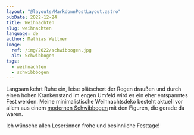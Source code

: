 ```yaml
---
layout: "@layouts/MarkdownPostLayout.astro"
pubDate: 2022-12-24
title: Weihnachten
slug: weihnachten
language: de
author: Mathias Wellner
image:
  ref: /img/2022/schwibbogen.jpg
  alt: Schwibbogen
tags:
  - weihnachten
  - schwibbbogen
---
```



Langsam kehrt Ruhe ein, leise plätschert der Regen draußen und durch einen hohen Krankenstand im engen Umfeld wird es ein eher entspanntes Fest werden. Meine minimalistische Weihnachtsdeko besteht aktuell vor allem aus einem [modernen Schwibbogen](https://www.engelheim.de/moderne-Schwibbogen) mit den Figuren, die gerade da waren.

<ResponsiveImage
  src="/img/2022/schwibbogen.jpg"
  alt="Schwibbogen"
  aspectRatio="4:3"
/>

Ich wünsche allen Leser:innen frohe und besinnliche Festtage!
